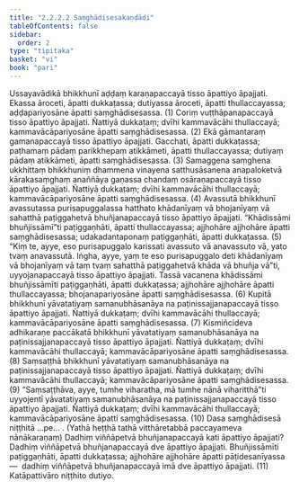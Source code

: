 ```yaml
---
title: "2.2.2.2 Saṃghādisesakaṇḍādi"
tableOfContents: false
sidebar:
  order: 2
type: "tipitaka"
basket: "vi"
book: "pari"
---
```



<DynamicBreadcrumb />

<Division number="250" book="pari" bookNo="5" page="151">

<Paragraph number="1041" book="pari">
Ussayavādikā bhikkhunī aḍḍaṃ karaṇapaccayā tisso āpattiyo āpajjati. Ekassa āroceti, āpatti dukkaṭassa; dutiyassa āroceti, āpatti thullaccayassa; aḍḍapariyosāne āpatti saṃghādisesassa. (1)
</Paragraph>

<Paragraph number="1042" book="pari">
Coriṃ vuṭṭhāpanapaccayā tisso āpattiyo āpajjati. Ñattiyā dukkaṭaṃ; dvīhi kammavācāhi thullaccayā; kammavācāpariyosāne āpatti saṃghādisesassa. (2)
</Paragraph>

<Paragraph number="1043" book="pari">
Ekā gāmantaraṃ gamanapaccayā tisso āpattiyo āpajjati. Gacchati, āpatti dukkaṭassa; paṭhamaṃ pādaṃ parikkhepaṃ atikkāmeti, āpatti thullaccayassa; dutiyaṃ pādaṃ atikkāmeti, āpatti saṃghādisesassa. (3)
</Paragraph>

<Paragraph number="1044" book="pari">
Samaggena saṃghena ukkhittaṃ bhikkhuniṃ dhammena vinayena satthusāsanena anapaloketvā kārakasaṃghaṃ anaññāya gaṇassa chandaṃ osāraṇapaccayā tisso āpattiyo āpajjati. Ñattiyā dukkaṭaṃ; dvīhi kammavācāhi thullaccayā; kammavācāpariyosāne āpatti saṃghādisesassa. (4)
</Paragraph>

<Paragraph number="1045" book="pari">
Avassutā bhikkhunī avassutassa purisapuggalassa hatthato khādanīyaṃ vā bhojanīyaṃ vā sahatthā paṭiggahetvā bhuñjanapaccayā tisso āpattiyo āpajjati. “Khādissāmi bhuñjissāmī”ti paṭiggaṇhāti, āpatti thullaccayassa; ajjhohāre ajjhohāre āpatti saṃghādisesassa; udakadantaponaṃ paṭiggaṇhāti, āpatti dukkaṭassa. (5)
</Paragraph>

<Paragraph number="1046" book="pari">
“Kiṃ te, ayye, eso purisapuggalo karissati avassuto vā anavassuto vā, yato tvaṃ anavassutā. Iṅgha, ayye, yaṃ te eso purisapuggalo deti khādanīyaṃ vā bhojanīyaṃ vā taṃ tvaṃ sahatthā paṭiggahetvā khāda vā bhuñja vā”ti, uyyojanapaccayā tisso āpattiyo āpajjati. Tassā vacanena khādissāmi bhuñjissāmīti paṭiggaṇhāti, āpatti dukkaṭassa; ajjhohāre ajjhohāre āpatti thullaccayassa; bhojanapariyosāne āpatti saṃghādisesassa. (6)
</Paragraph>

<Paragraph number="1047" book="pari">
Kupitā bhikkhunī yāvatatiyaṃ samanubhāsanāya na paṭinissajjanapaccayā tisso āpattiyo āpajjati. Ñattiyā dukkaṭaṃ; dvīhi kammavācāhi thullaccayā; kammavācāpariyosāne āpatti saṃghādisesassa. (7)
</Paragraph>

<Paragraph number="1048" book="pari">
Kismiñcideva adhikaraṇe paccākatā bhikkhunī yāvatatiyaṃ samanubhāsanāya na paṭinissajjanapaccayā tisso āpattiyo āpajjati. Ñattiyā dukkaṭaṃ; dvīhi kammavācāhi thullaccayā; kammavācāpariyosāne āpatti saṃghādisesassa. (8)
</Paragraph>

<Paragraph number="1049" book="pari">
Saṃsaṭṭhā bhikkhunī yāvatatiyaṃ samanubhāsanāya na paṭinissajjanapaccayā tisso āpattiyo āpajjati. Ñattiyā dukkaṭaṃ; dvīhi kammavācāhi thullaccayā; kammavācāpariyosāne āpatti saṃghādisesassa. (9)
</Paragraph>

<Paragraph number="1050" book="pari">
“Saṃsaṭṭhāva, ayye, tumhe viharatha, mā tumhe nānā viharitthā”ti uyyojentī yāvatatiyaṃ samanubhāsanāya na paṭinissajjanapaccayā tisso āpattiyo āpajjati. Ñattiyā dukkaṭaṃ; dvīhi kammavācāhi thullaccayā; kammavācāpariyosāne āpatti saṃghādisesassa. (10)

</Paragraph>
</Division>

<Paragraph number="1051" type="center" book="pari">
Dasa saṃghādisesā niṭṭhitā …pe… .


</Paragraph>

<Paragraph number="1052" type="center" book="pari">
(Yathā heṭṭhā tathā vitthāretabbā paccayameva nānākaraṇaṃ)
</Paragraph>

<Paragraph number="1053" book="pari">
Dadhiṃ viññāpetvā bhuñjanapaccayā kati āpattiyo āpajjati? Dadhiṃ viññāpetvā bhuñjanapaccayā dve āpattiyo āpajjati. Bhuñjissāmīti paṭiggaṇhāti, āpatti dukkaṭassa; ajjhohāre ajjhohāre āpatti pāṭidesanīyassa—  dadhiṃ viññāpetvā bhuñjanapaccayā imā dve āpattiyo āpajjati. (11)

</Paragraph>

<Paragraph number="1054" type="center" book="pari">
Katāpattivāro niṭṭhito dutiyo.
</Paragraph>